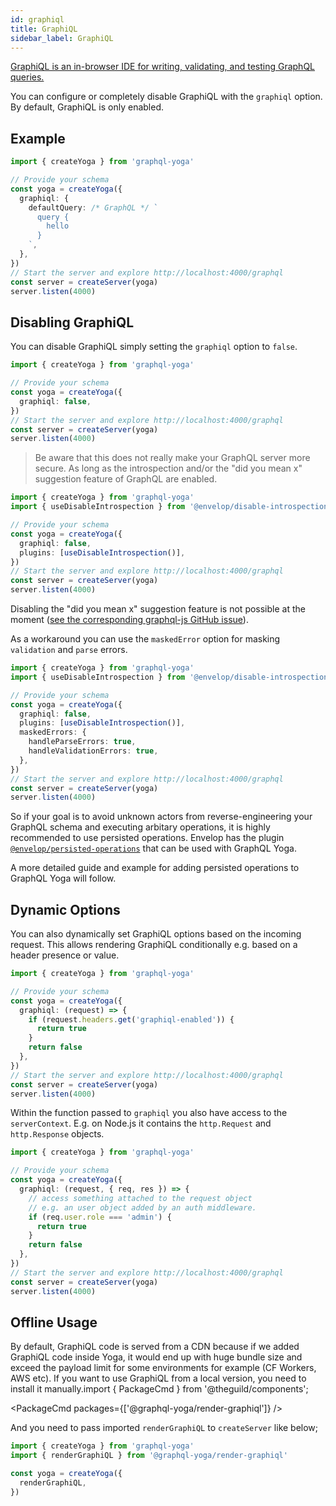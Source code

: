 ```yaml
---
id: graphiql
title: GraphiQL
sidebar_label: GraphiQL
---
```



[GraphiQL is an in-browser IDE for writing, validating, and testing GraphQL queries.](https://github.com/graphql/graphiql)

You can configure or completely disable GraphiQL with the `graphiql` option.
By default, GraphiQL is only enabled.

## Example

```ts
import { createYoga } from 'graphql-yoga'

// Provide your schema
const yoga = createYoga({
  graphiql: {
    defaultQuery: /* GraphQL */ `
      query {
        hello
      }
    `,
  },
})
// Start the server and explore http://localhost:4000/graphql
const server = createServer(yoga)
server.listen(4000)
```

## Disabling GraphiQL

You can disable GraphiQL simply setting the `graphiql` option to `false`.

```ts
import { createYoga } from 'graphql-yoga'

// Provide your schema
const yoga = createYoga({
  graphiql: false,
})
// Start the server and explore http://localhost:4000/graphql
const server = createServer(yoga)
server.listen(4000)
```

> Be aware that this does not really make your GraphQL server more secure. As long as the introspection and/or the "did you mean x" suggestion feature of GraphQL are enabled.

```ts
import { createYoga } from 'graphql-yoga'
import { useDisableIntrospection } from '@envelop/disable-introspection'

// Provide your schema
const yoga = createYoga({
  graphiql: false,
  plugins: [useDisableIntrospection()],
})
// Start the server and explore http://localhost:4000/graphql
const server = createServer(yoga)
server.listen(4000)
```

Disabling the "did you mean x" suggestion feature is not possible at the moment ([see the corresponding graphql-js GitHub issue](https://github.com/graphql/graphql-js/issues/2247)).

As a workaround you can use the `maskedError` option for masking `validation` and `parse` errors.

```ts
import { createYoga } from 'graphql-yoga'
import { useDisableIntrospection } from '@envelop/disable-introspection'

// Provide your schema
const yoga = createYoga({
  graphiql: false,
  plugins: [useDisableIntrospection()],
  maskedErrors: {
    handleParseErrors: true,
    handleValidationErrors: true,
  },
})
// Start the server and explore http://localhost:4000/graphql
const server = createServer(yoga)
server.listen(4000)
```

So if your goal is to avoid unknown actors from reverse-engineering your GraphQL schema and executing arbitary operations, it is highly recommended to use persisted operations.
Envelop has the plugin [`@envelop/persisted-operations`](https://www.npmjs.com/package/@envelop/persisted-operations) that can be used with GraphQL Yoga.

A more detailed guide and example for adding persisted operations to GraphQL Yoga will follow.

## Dynamic Options

You can also dynamically set GraphiQL options based on the incoming request.
This allows rendering GraphiQL conditionally e.g. based on a header presence or value.

```ts
import { createYoga } from 'graphql-yoga'

// Provide your schema
const yoga = createYoga({
  graphiql: (request) => {
    if (request.headers.get('graphiql-enabled')) {
      return true
    }
    return false
  },
})
// Start the server and explore http://localhost:4000/graphql
const server = createServer(yoga)
server.listen(4000)
```

Within the function passed to `graphiql` you also have access to the `serverContext`.
E.g. on Node.js it contains the `http.Request` and `http.Response` objects.

```ts
import { createYoga } from 'graphql-yoga'

// Provide your schema
const yoga = createYoga({
  graphiql: (request, { req, res }) => {
    // access something attached to the request object
    // e.g. an user object added by an auth middleware.
    if (req.user.role === 'admin') {
      return true
    }
    return false
  },
})
// Start the server and explore http://localhost:4000/graphql
const server = createServer(yoga)
server.listen(4000)
```

## Offline Usage

By default, GraphiQL code is served from a CDN because if we added GraphiQL code inside Yoga, it would end up with huge bundle size and exceed the payload limit for some environments for example (CF Workers, AWS etc).
If you want to use GraphiQL from a local version, you need to install it manually.import { PackageCmd } from '@theguild/components';

<PackageCmd packages={['@graphql-yoga/render-graphiql']} />

And you need to pass imported `renderGraphiQL` to `createServer` like below;

```ts
import { createYoga } from 'graphql-yoga'
import { renderGraphiQL } from '@graphql-yoga/render-graphiql'

const yoga = createYoga({
  renderGraphiQL,
})
```
